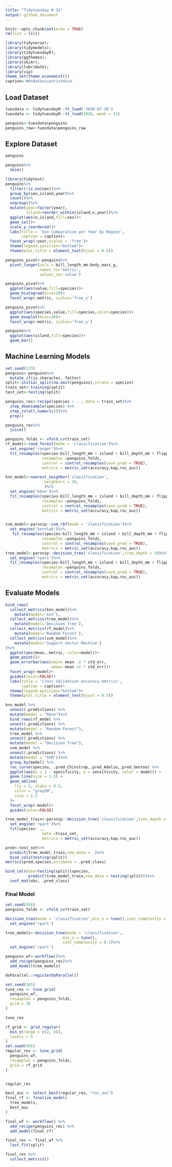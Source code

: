 ```yaml
---
title: "Tidytuesday # 31"
output: github_document
---
```


```r
knitr::opts_chunk$set(echo = TRUE)
rm(list = ls())
```


```r
library(tidyverse);
library(tidymodels);
library(tidytuesdayR);
library(ggthemes);
library(skimr);
library(lubridate);
library(vip)
theme_set(theme_economist())
caption='#Undatascientistdice'
```



## Load Dataset

```r
tuesdata <- tidytuesdayR::tt_load('2020-07-28')
tuesdata <- tidytuesdayR::tt_load(2020, week = 31)

penguins<-tuesdata$penguins
penguins_raw<-tuesdata$penguins_raw
```


## Explore Dataset


```r
penguins
```


```r
penguins%>%
  skim()
```




```r
library(tidytext)
penguins%>%
  filter(!is.na(sex))%>%
  group_by(sex,island,year)%>%
  count()%>%
  ungroup()%>%
  mutate(year=factor(year),
         island=reorder_within(island,n,year))%>%
  ggplot(aes(n,island,fill=sex))+
  geom_col()+
  scale_y_reordered()+
  labs(title = 'Sex Comparative per Year by Region',
       caption = caption)+
  facet_wrap(~year,scales = 'free')+
  theme(legend.position="bottom")+
  theme(plot.title = element_text(hjust = 0.5))
```



```r
penguins_pivot<-penguins%>%
  pivot_longer(cols = bill_length_mm:body_mass_g,
               names_to='metric',
               values_to='value')

penguins_pivot%>%
  ggplot(aes(value,fill=species))+
  geom_histogram(bins=20)+
  facet_wrap(~metric, scales='free_x')
```



```r
penguins_pivot%>%
  ggplot(aes(species,value,fill=species,color=species))+
  geom_boxplot(bins=20)+
  facet_wrap(~metric, scales='free_y')
```



```r
penguins%>%
  ggplot(aes(island,fill=species))+
  geom_bar()
```


## Machine Learning Models

```r
set.seed(123)
penguins<-penguins%>%
  mutate_if(is.character, factor)
split<-initial_split(na.omit(penguins),strata = species)
train_set<-training(split)
test_set<-testing(split)

```

```r
penguins_rec<-recipe(species ~ . , data = train_set)%>%
  step_downsample(species) %>%
  step_zv(all_numeric())%>%
  prep()
```

```r
penguins_rec%>%
  juice()
```



```r
penguins_folds <- vfold_cv(train_set)
rf_model<-rand_forest(mode = 'classification')%>%
  set_engine('ranger')%>%
  fit_resamples(species~bill_length_mm + island + bill_depth_mm + flipper_length_mm + body_mass_g, 
                resamples =penguins_folds,
                control = control_resamples(save_pred = TRUE),
                metrics = metric_set(accuracy,kap,roc_auc))

knn_model<-nearest_neighbor('classification',
                 neighbors = 10,
                 )%>%
  set_engine('kknn')%>%
  fit_resamples(species~bill_length_mm + island + bill_depth_mm + flipper_length_mm + body_mass_g, 
                resamples =penguins_folds,
                control = control_resamples(save_pred = TRUE),
                metrics = metric_set(accuracy,kap,roc_auc))


svm_model<-parsnip::svm_rbf(mode = 'classification')%>%
  set_engine('kernlab')%>%
   fit_resamples(species~bill_length_mm + island + bill_depth_mm + flipper_length_mm + body_mass_g, 
                resamples =penguins_folds,
                control = control_resamples(save_pred = TRUE),
                metrics = metric_set(accuracy,kap,roc_auc))
tree_model<-parsnip::decision_tree('classification',tree_depth = 10)%>%
  set_engine('rpart')%>%
  fit_resamples(species~bill_length_mm + island + bill_depth_mm + flipper_length_mm + body_mass_g, 
                resamples =penguins_folds,
                control = control_resamples(save_pred = TRUE),
                metrics = metric_set(accuracy,kap,roc_auc))
```




## Evaluate Models


```r
bind_rows(
  collect_metrics(knn_model)%>%
    mutate(model='knn'),
  collect_metrics(tree_model)%>%
    mutate(model='Decision Tree'),
  collect_metrics(rf_model)%>%
    mutate(model='Random Forest'),
  collect_metrics(svm_model)%>%
    mutate(model='Support Vector Machine')
)%>%
  ggplot(aes(mean,.metric, color=model))+
  geom_point()+
  geom_errorbar(aes(xmin= mean -2 * std_err,
                    xmax= mean +2 * std_err))+
  facet_wrap(~model)+
  guides(color=FALSE)+
  labs(title = 'Cross Validation accuracy metrics',
       caption = caption)+
  theme(legend.position="bottom")+
  theme(plot.title = element_text(hjust = 0.5))
```


```r
knn_model %>%
  unnest(.predictions) %>%
  mutate(model = "kknn")%>%
  bind_rows(rf_model %>%
  unnest(.predictions) %>%
  mutate(model = "Random Forest"),
  tree_model %>%
  unnest(.predictions) %>%
  mutate(model = "Decision Tree"),
  svm_model %>%
  unnest(.predictions) %>%
  mutate(model = "SVM"))%>%
  group_by(model) %>%
  roc_curve(species, .pred_Chinstrap,.pred_Adelie,.pred_Gentoo) %>%
  ggplot(aes(x = 1 - specificity, y = sensitivity, color = model)) +
  geom_line(size = 1.5) +
  geom_abline(
    lty = 2, alpha = 0.5,
    color = "gray50",
    size = 1.2
  )+
  facet_wrap(~model)+
  guides(color=FALSE)
```



```r

tree_model_train<-parsnip::decision_tree('classification',tree_depth = 10)%>%
  set_engine('rpart')%>%
  fit(species~ ., 
                data =train_set,
                metrics = metric_set(accuracy,kap,roc_auc))

pred<-test_set%>%
  predict(tree_model_train,new_data = .)%>%
  bind_cols(testing(split))
metrics(pred,species,estimate = .pred_class)

bind_cols(obs=testing(split)$species,
          predict(tree_model_train,new_data = testing(split)))%>%
  conf_mat(obs, .pred_class)
```


### Final Model
```r
set.seed(456)
penguins_folds <- vfold_cv(train_set)

decision_tree(mode = 'classification',min_n = tune(),cost_complexity = 1)%>%
  set_engine('rpart')

tree_models<-decision_tree(mode = 'classification',
                         min_n = tune(),
                         cost_complexity = 0.1)%>%
  set_engine('rpart')

penguins_wf<-workflow()%>%
  add_recipe(penguins_rec)%>%
  add_model(tree_models)
```



```r
doParallel::registerDoParallel()

set.seed(345)
tune_res <- tune_grid(
  penguins_wf,
  resamples = penguins_folds,
  grid = 20
)

tune_res
```


```r
rf_grid <- grid_regular(
  min_n(range = c(2, 8)),
  levels = 5
)
set.seed(456)
regular_res <- tune_grid(
  penguins_wf,
  resamples = penguins_folds,
  grid = rf_grid
)



```


```r
regular_res
```


```r
best_auc <- select_best(regular_res, "roc_auc")
final_rf <- finalize_model(
  tree_models,
  best_auc
)
```




```r
final_wf <- workflow() %>%
  add_recipe(penguins_rec) %>%
  add_model(final_rf)

final_res <- final_wf %>%
  last_fit(split)

final_res %>%
  collect_metrics()
```
